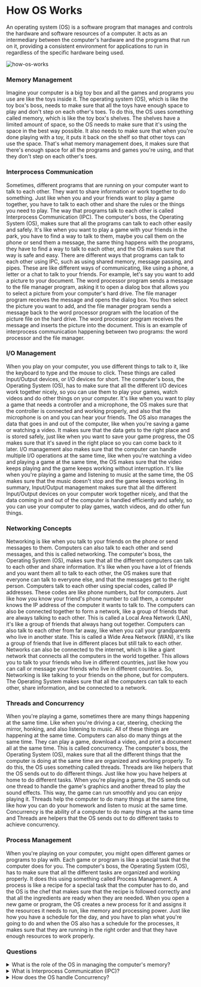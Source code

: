 # How OS Works

An operating system (OS) is a software program that manages and controls the hardware and software resources of a computer. It acts as an intermediary between the computer's hardware and the programs that run on it, providing a consistent environment for applications to run in regardless of the specific hardware being used.

![how-os-works](./how-os-works.png)

### Memory Management

Imagine your computer is a big toy box and all the games and programs you use are like the toys inside it.
The operating system (OS), which is like the toy box's boss, needs to make sure that all the toys have enough space to play and don't step on each other's toes.
To do this, the OS uses something called memory, which is like the toy box's shelves. The shelves have a limited amount of space, so the OS needs to make sure that it's using the space in the best way possible.
It also needs to make sure that when you're done playing with a toy, it puts it back on the shelf so that other toys can use the space.
That's what memory management does, it makes sure that there's enough space for all the programs and games you're using, and that they don't step on each other's toes.

### Interprocess Communication

Sometimes, different programs that are running on your computer want to talk to each other. They want to share information or work together to do something.
Just like when you and your friends want to play a game together, you have to talk to each other and share the rules or the things you need to play.
The way that programs talk to each other is called Interprocess Communication (IPC). The computer's boss, the Operating System (OS), makes sure that all the programs can talk to each other easily and safely.
It's like when you want to play a game with your friends in the park, you have to find a way to talk to them, maybe you call them on the phone or send them a message, the same thing happens with the programs, they have to find a way to talk to each other, and the OS makes sure that way is safe and easy.
There are different ways that programs can talk to each other using IPC, such as using shared memory, message passing, and pipes. These are like different ways of communicating, like using a phone, a letter or a chat to talk to your friends.
For example, let's say you want to add a picture to your document. The word processor program sends a message to the file manager program, asking it to open a dialog box that allows you to select a picture from your computer's hard drive. The file manager program receives the message and opens the dialog box. You then select the picture you want to add, and the file manager program sends a message back to the word processor program with the location of the picture file on the hard drive. The word processor program receives the message and inserts the picture into the document.
This is an example of interprocess communication happening between two programs: the word processor and the file manager.

### I/O Management

When you play on your computer, you use different things to talk to it, like the keyboard to type and the mouse to click. These things are called Input/Output devices, or I/O devices for short.
The computer's boss, the Operating System (OS), has to make sure that all the different I/O devices work together nicely, so you can use them to play your games, watch videos and do other things on your computer.
It's like when you want to play a game that needs a controller and a microphone, the OS makes sure that the controller is connected and working properly, and also that the microphone is on and you can hear your friends.
The OS also manages the data that goes in and out of the computer, like when you're saving a game or watching a video. It makes sure that the data gets to the right place and is stored safely, just like when you want to save your game progress, the OS makes sure that it's saved in the right place so you can come back to it later.
I/O management also makes sure that the computer can handle multiple I/O operations at the same time, like when you're watching a video and playing a game at the same time, the OS makes sure that the video keeps playing and the game keeps working without interruption.
It's like when you're playing a game and listening to music at the same time, the OS makes sure that the music doesn't stop and the game keeps working.
In summary, Input/Output management makes sure that all the different Input/Output devices on your computer work together nicely, and that the data coming in and out of the computer is handled efficiently and safely, so you can use your computer to play games, watch videos, and do other fun things.

### Networking Concepts

Networking is like when you talk to your friends on the phone or send messages to them. Computers can also talk to each other and send messages, and this is called networking. The computer's boss, the Operating System (OS), makes sure that all the different computers can talk to each other and share information. It's like when you have a lot of friends and you want them all to talk to each other, the OS makes sure that everyone can talk to everyone else, and that the messages get to the right person. Computers talk to each other using special codes, called IP addresses. These codes are like phone numbers, but for computers. Just like how you know your friend's phone number to call them, a computer knows the IP address of the computer it wants to talk to. The computers can also be connected together to form a network, like a group of friends that are always talking to each other. This is called a Local Area Network (LAN), it's like a group of friends that always hang out together. Computers can also talk to each other from far away, like when you call your grandparents who live in another state. This is called a Wide Area Network (WAN), it's like a group of friends that live in different places but still talk to each other. Networks can also be connected to the internet, which is like a giant network that connects all the computers in the world together. This allows you to talk to your friends who live in different countries, just like how you can call or message your friends who live in different countries. So, Networking is like talking to your friends on the phone, but for computers. The Operating System makes sure that all the computers can talk to each other, share information, and be connected to a network.

### Threads and Concurrency

When you're playing a game, sometimes there are many things happening at the same time. Like when you're driving a car, steering, checking the mirror, honking, and also listening to music. All of these things are happening at the same time. Computers can also do many things at the same time. They can play a game, download a video, and print a document all at the same time. This is called concurrency. The computer's boss, the Operating System (OS), makes sure that all the different things that the computer is doing at the same time are organized and working properly. To do this, the OS uses something called threads. Threads are like helpers that the OS sends out to do different things. Just like how you have helpers at home to do different tasks. When you're playing a game, the OS sends out one thread to handle the game's graphics and another thread to play the sound effects. This way, the game can run smoothly and you can enjoy playing it. Threads help the computer to do many things at the same time, like how you can do your homework and listen to music at the same time.
Concurrency is the ability of a computer to do many things at the same time and Threads are helpers that the OS sends out to do different tasks to achieve concurrency.

### Process Management

When you're playing on your computer, you might open different games or programs to play with. Each game or program is like a special task that the computer does for you. The computer's boss, the Operating System (OS), has to make sure that all the different tasks are organized and working properly. It does this using something called Process Management. A process is like a recipe for a special task that the computer has to do, and the OS is the chef that makes sure that the recipe is followed correctly and that all the ingredients are ready when they are needed.
When you open a new game or program, the OS creates a new process for it and assigns it the resources it needs to run, like memory and processing power.
Just like how you have a schedule for the day, and you have to plan what you're going to do and when the OS also has a schedule for the processes, it makes sure that they are running in the right order and that they have enough resources to work properly.

### Questions

<details>
<summary>What is the role of the OS in managing the computer's memory?</summary>
The OS is responsible for managing the computer's memory, allocating and deallocating memory to different programs as needed.
</details>
<details>
<summary>What is Interprocess Communication (IPC)?</summary>
Interprocess Communication (IPC) is the way that programs talk to each other and share information or work together to do something.
</details>
<details>
<summary>How does the OS handle Concurrency?</summary>
The OS uses something called threads, which are like helpers that the OS sends out to do different things, to handle concurrency.
</details>
